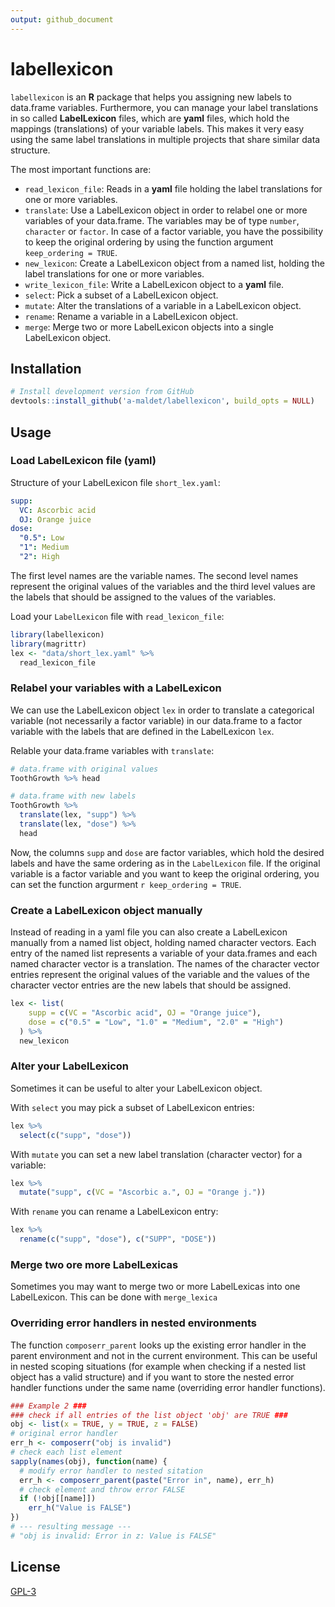 ```yaml
---
output: github_document
---
```


# labellexicon

`labellexicon` is an **R** package that helps you assigning new labels to 
data.frame variables. Furthermore, you can manage your label translations
in so called **LabelLexicon** files, which are **yaml** files, which hold
the mappings (translations) of your variable labels.
This makes it very easy using the same label translations in multiple
projects that share similar data structure.

The most important functions are:

- `read_lexicon_file`: Reads in a **yaml** file holding the label translations
  for one or more variables.
- `translate`: Use a LabelLexicon object in order to relabel one or more
  variables of your data.frame. The variables may be of type `number`,
  `character` or `factor`. In case of a factor variable, you have the possibility
  to keep the original ordering by using the 
  function argument `keep_ordering = TRUE`.
- `new_lexicon`: Create a LabelLexicon object from a named list, holding the 
  label translations for one or more variables.
- `write_lexicon_file`: Write a LabelLexicon object to a **yaml** file.
- `select`: Pick a subset of a LabelLexicon object.
- `mutate`: Alter the translations of a variable in a LabelLexicon
  object.
- `rename`: Rename a variable in a LabelLexicon object.
- `merge`: Merge two or more LabelLexicon objects into a single LabelLexicon 
  object.

## Installation

```r
# Install development version from GitHub
devtools::install_github('a-maldet/labellexicon', build_opts = NULL)
```

## Usage

### Load LabelLexicon file (yaml)

Structure of your LabelLexicon file `short_lex.yaml`:
```yaml
supp:
  VC: Ascorbic acid
  OJ: Orange juice
dose:
  "0.5": Low
  "1": Medium
  "2": High
```
The first level names are the variable names. The second level names represent
the original values of the variables and the third level values are the labels
that should be assigned to the values of the variables.

Load your `LabelLexicon` file with `read_lexicon_file`:
```r
library(labellexicon)
library(magrittr)
lex <- "data/short_lex.yaml" %>%
  read_lexicon_file
```

### Relabel your variables with a LabelLexicon

We can use the LabelLexicon object `lex` in order 
to translate a categorical variable 
(not necessarily a factor variable) in our data.frame
to a factor variable with the labels
that are defined in the LabelLexicon `lex`.

Relable your data.frame variables with `translate`:
```r
# data.frame with original values 
ToothGrowth %>% head

# data.frame with new labels
ToothGrowth %>%
  translate(lex, "supp") %>%
  translate(lex, "dose") %>%
  head
```

Now, the columns `supp` and `dose` are factor variables, which hold the
desired labels and have the same ordering as in the `LabelLexicon` file.
If the original variable is a factor variable and you want to keep
the original ordering, you can set the function argurment
`r keep_ordering = TRUE`.

### Create a LabelLexicon object manually

Instead of reading in a yaml file you can also create a LabelLexicon manually
from a named list object, holding named character vectors.
Each entry of the named list represents a variable of your data.frames and
each named character vector is a translation. 
The names of the character vector entries represent the original values of
the variable and
the values of the character vector entries are the new labels that should be
assigned.

```r
lex <- list(
    supp = c(VC = "Ascorbic acid", OJ = "Orange juice"),
    dose = c("0.5" = "Low", "1.0" = "Medium", "2.0" = "High")
  ) %>%
  new_lexicon
```

### Alter your LabelLexicon

Sometimes it can be useful to alter your LabelLexicon object.

With `select` you may
pick a subset of LabelLexicon entries:
```r
lex %>%
  select(c("supp", "dose"))
```

With `mutate` you can set a new label translation (character vector)
for a variable:
```r
lex %>%
  mutate("supp", c(VC = "Ascorbic a.", OJ = "Orange j."))
```

With `rename` you can rename a LabelLexicon entry:
```r
lex %>%
  rename(c("supp", "dose"), c("SUPP", "DOSE"))
```

### Merge two ore more LabelLexicas

Sometimes you may want to merge two or more LabelLexicas into one LabelLexicon.
This can be done with `merge_lexica`

### Overriding error handlers in nested environments
The function `composerr_parent` looks up the existing error handler in the
parent environment and not in the current environment. This can be useful in
nested scoping situations (for example when checking if a nested list object
has a valid structure) and if you want to store the nested error handler 
functions under the same name (overriding error handler functions).

```r
### Example 2 ###
### check if all entries of the list object 'obj' are TRUE ###
obj <- list(x = TRUE, y = TRUE, z = FALSE)
# original error handler
err_h <- composerr("obj is invalid")
# check each list element 
sapply(names(obj), function(name) {
  # modify error handler to nested sitation
  err_h <- composerr_parent(paste("Error in", name), err_h)
  # check element and throw error FALSE
  if (!obj[[name]])
    err_h("Value is FALSE")
})
# --- resulting message ---
# "obj is invalid: Error in z: Value is FALSE"
```

## License

[GPL-3]
  
[GPL-3]: https://R-package.github.io/styledTables/LICENSE
[dplyr]: https://cran.r-project.org/web/packages/dplyr/vignettes/dplyr.html
